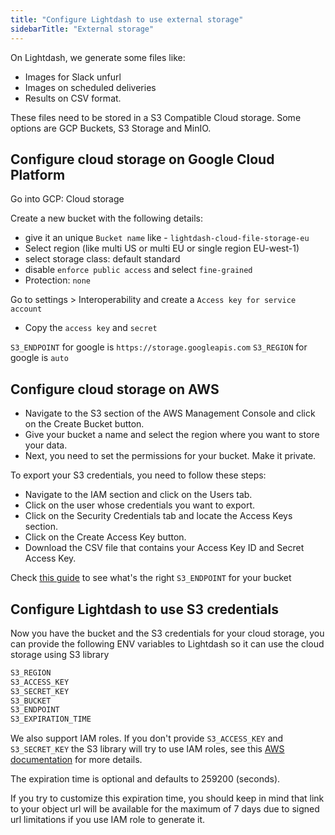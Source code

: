 ```yaml
---
title: "Configure Lightdash to use external storage"
sidebarTitle: "External storage"
---
```


On Lightdash, we generate some files like:

- Images for Slack unfurl
- Images on scheduled deliveries
- Results on CSV format.

These files need to be stored in a S3 Compatible Cloud storage. Some options are GCP Buckets, S3 Storage and MinIO.

## Configure cloud storage on Google Cloud Platform

Go into GCP: Cloud storage

Create a new bucket with the following details:

- give it an unique `Bucket name` like - `lightdash-cloud-file-storage-eu`
- Select region (like multi US or multi EU or single region EU-west-1)
- select storage class: default standard
- disable `enforce public access` and select `fine-grained`
- Protection: `none`

Go to settings \> Interoperability and create a `Access key for service account`

- Copy the `access key` and `secret`

`S3_ENDPOINT` for google is `https://storage.googleapis.com` `S3_REGION` for google is `auto`

## Configure cloud storage on AWS

- Navigate to the S3 section of the AWS Management Console and click on the Create Bucket button.
- Give your bucket a name and select the region where you want to store your data.
- Next, you need to set the permissions for your bucket. Make it private.

To export your S3 credentials, you need to follow these steps:

- Navigate to the IAM section and click on the Users tab.
- Click on the user whose credentials you want to export.
- Click on the Security Credentials tab and locate the Access Keys section.
- Click on the Create Access Key button.
- Download the CSV file that contains your Access Key ID and Secret Access Key.

Check [this guide](https://docs.aws.amazon.com/general/latest/gr/s3.html) to see what's the right `S3_ENDPOINT` for your bucket

## Configure Lightdash to use S3 credentials

Now you have the bucket and the S3 credentials for your cloud storage, you can provide the following ENV variables to Lightdash so it can use the cloud storage using S3 library

```bash
S3_REGION
S3_ACCESS_KEY
S3_SECRET_KEY
S3_BUCKET
S3_ENDPOINT
S3_EXPIRATION_TIME
```

We also support IAM roles. If you don't provide `S3_ACCESS_KEY` and `S3_SECRET_KEY` the S3 library will try to use IAM roles, see this [AWS documentation](https://docs.aws.amazon.com/sdk-for-javascript/v2/developer-guide/setting-credentials-node.html) for more details.

The expiration time is optional and defaults to 259200 (seconds).

If you try to customize this expiration time, you should keep in mind that link to your object url will be available for the maximum of 7 days due to signed url limitations if you use IAM role to generate it.